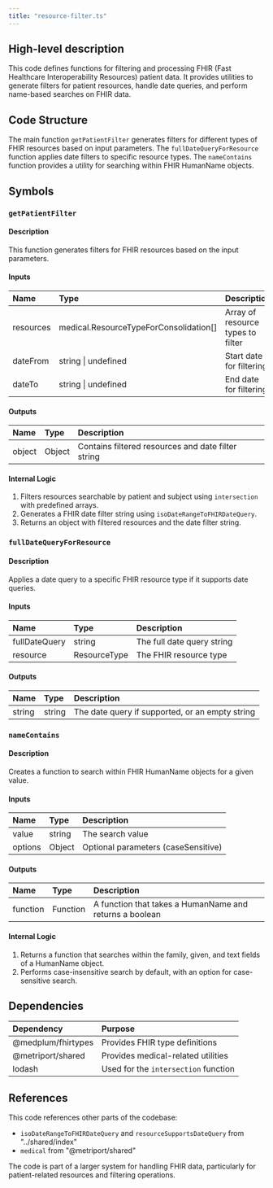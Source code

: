 ```yaml
---
title: "resource-filter.ts"
---
```


## High-level description
This code defines functions for filtering and processing FHIR (Fast Healthcare Interoperability Resources) patient data. It provides utilities to generate filters for patient resources, handle date queries, and perform name-based searches on FHIR data.

## Code Structure
The main function `getPatientFilter` generates filters for different types of FHIR resources based on input parameters. The `fullDateQueryForResource` function applies date filters to specific resource types. The `nameContains` function provides a utility for searching within FHIR HumanName objects.

## Symbols

### `getPatientFilter`
#### Description
This function generates filters for FHIR resources based on the input parameters.

#### Inputs
| Name | Type | Description |
|:-----|:-----|:------------|
| resources | medical.ResourceTypeForConsolidation[] | Array of resource types to filter |
| dateFrom | string \| undefined | Start date for filtering |
| dateTo | string \| undefined | End date for filtering |

#### Outputs
| Name | Type | Description |
|:-----|:-----|:------------|
| object | Object | Contains filtered resources and date filter string |

#### Internal Logic
1. Filters resources searchable by patient and subject using `intersection` with predefined arrays.
2. Generates a FHIR date filter string using `isoDateRangeToFHIRDateQuery`.
3. Returns an object with filtered resources and the date filter string.

### `fullDateQueryForResource`
#### Description
Applies a date query to a specific FHIR resource type if it supports date queries.

#### Inputs
| Name | Type | Description |
|:-----|:-----|:------------|
| fullDateQuery | string | The full date query string |
| resource | ResourceType | The FHIR resource type |

#### Outputs
| Name | Type | Description |
|:-----|:-----|:------------|
| string | string | The date query if supported, or an empty string |

### `nameContains`
#### Description
Creates a function to search within FHIR HumanName objects for a given value.

#### Inputs
| Name | Type | Description |
|:-----|:-----|:------------|
| value | string | The search value |
| options | Object | Optional parameters (caseSensitive) |

#### Outputs
| Name | Type | Description |
|:-----|:-----|:------------|
| function | Function | A function that takes a HumanName and returns a boolean |

#### Internal Logic
1. Returns a function that searches within the family, given, and text fields of a HumanName object.
2. Performs case-insensitive search by default, with an option for case-sensitive search.

## Dependencies
| Dependency | Purpose |
|:-----------|:--------|
| @medplum/fhirtypes | Provides FHIR type definitions |
| @metriport/shared | Provides medical-related utilities |
| lodash | Used for the `intersection` function |

## References
This code references other parts of the codebase:
- `isoDateRangeToFHIRDateQuery` and `resourceSupportsDateQuery` from "../shared/index"
- `medical` from "@metriport/shared"

The code is part of a larger system for handling FHIR data, particularly for patient-related resources and filtering operations.